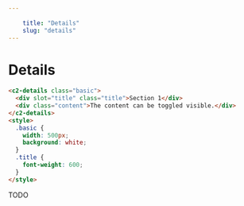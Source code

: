 ```yaml
---
    
    title: "Details"
    slug: "details"
---
```



# Details

```html tag=MdxCodeBlock
<c2-details class="basic">
  <div slot="title" class="title">Section 1</div>
  <div class="content">The content can be toggled visible.</div>
</c2-details>
<style>
  .basic {
    width: 500px;
    background: white;
  }
  .title {
    font-weight: 600;
  }
</style>
```

TODO
